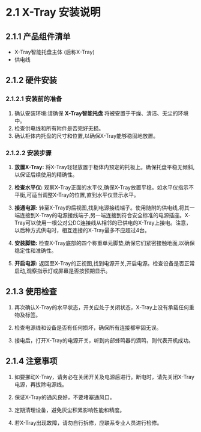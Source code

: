 # 2.1 X-Tray 安装说明

## 2.1.1 产品组件清单

- X-Tray智能托盘主体 (后称X-Tray)
- 供电线

## 2.1.2 硬件安装

### **2.1.2.1 安装前的准备**

1. 确认安装环境:请确保 **X-Tray智能托盘** 将被安置于干燥、清洁、无尘的环境中。
2. 检查供电线和所有附件是否完好无损。
3. 确认柜体内托盘的尺寸和位置,以确保X-Tray能够稳固地放置。

### **2.1.2.2 安装步骤**

1. **放置X-Tray:** 将X-Tray轻轻放置于柜体内预定的托板上。确保托盘平稳无倾斜,以保证后续使用的精确性。

2. **检查水平仪:** 观察X-Tray正面的水平仪,确保X-Tray放置平稳。如水平仪指示不平衡,可适当调整X-Tray的位置,直到水平仪显示水平。

3. **接通电源:** 转至X-Tray的后视图,找到电源接线端子。使用随附的供电线,将其一端连接到X-Tray的电源接线端子,另一端连接到符合安全标准的电源插座。X-Tray可以使用一根公对公DC连接线从相邻的已供电的X-Tray上接电。注意，以后种方式供电时，相互连接的X-Tray最多不应超过4台。 

4. **安装脚垫:** 检查X-Tray底部的四个称重单元脚垫,确保它们紧密接触地面,以确保稳定性和准确性。

5. **开启电源:** 返回至X-Tray的正视图,找到电源开关,开启电源。检查设备是否正常启动,观察指示灯或屏幕是否按预期显示。

## 2.1.3 使用检查

1. 再次确认X-Tray的水平状态，开关应处于关闭状态，X-Tray上没有承载任何重物及标签。

2. 检查电源线和设备是否有任何损坏，确保所有连接都牢固无误。

3. 接电后，打开X-Tray的电源开关，听到内部蜂鸣器的滴鸣，则代表开机成功。 

## 2.1.4 注意事项

1. 如要挪动X-Tray，请务必在关闭开关及电源后进行。断电时，请先关闭X-Tray电源，再拔除电源线。

2. 保证X-Tray的通风良好，不要堵塞通风口。

3. 定期清理设备，避免灰尘积累影响性能和精度。

4. 若X-Tray出现故障，请勿自行拆修，应联系专业人员进行检修。
